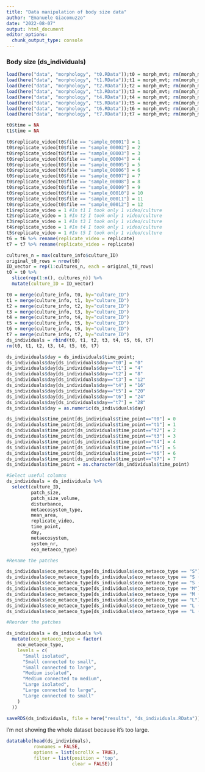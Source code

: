 ```yaml
---
title: "Data manipulation of body size data"
author: "Emanuele Giacomuzzo"
date: "2022-08-07"
output: html_document
editor_options: 
  chunk_output_type: console
---
```


### Body size (ds_individuals)

```r
load(here("data", "morphology", "t0.RData"));t0 = morph_mvt; rm(morph_mvt)
load(here("data", "morphology", "t1.RData"));t1 = morph_mvt; rm(morph_mvt)
load(here("data", "morphology", "t2.RData"));t2 = morph_mvt; rm(morph_mvt)
load(here("data", "morphology", "t3.RData"));t3 = morph_mvt; rm(morph_mvt)
load(here("data", "morphology", "t4.RData"));t4 = morph_mvt; rm(morph_mvt)
load(here("data", "morphology", "t5.RData"));t5 = morph_mvt; rm(morph_mvt)
load(here("data", "morphology", "t6.RData"));t6 = morph_mvt; rm(morph_mvt)
load(here("data", "morphology", "t7.RData"));t7 = morph_mvt; rm(morph_mvt)
```

```r
t0$time = NA
t1$time = NA

t0$replicate_video[t0$file == "sample_00001"] = 1
t0$replicate_video[t0$file == "sample_00002"] = 2
t0$replicate_video[t0$file == "sample_00003"] = 3
t0$replicate_video[t0$file == "sample_00004"] = 4
t0$replicate_video[t0$file == "sample_00005"] = 5
t0$replicate_video[t0$file == "sample_00006"] = 6
t0$replicate_video[t0$file == "sample_00007"] = 7
t0$replicate_video[t0$file == "sample_00008"] = 8
t0$replicate_video[t0$file == "sample_00009"] = 9
t0$replicate_video[t0$file == "sample_00010"] = 10
t0$replicate_video[t0$file == "sample_00011"] = 11
t0$replicate_video[t0$file == "sample_00012"] = 12
t1$replicate_video = 1 #In t1 I took only 1 video/culture
t2$replicate_video = 1 #In t2 I took only 1 video/culture
t3$replicate_video = 1 #In t3 I took only 1 video/culture
t4$replicate_video = 1 #In t4 I took only 1 video/culture
t5$replicate_video = 1 #In t5 I took only 1 video/culture
t6 = t6 %>% rename(replicate_video = replicate)
t7 = t7 %>% rename(replicate_video = replicate)
```

```r
cultures_n = max(culture_info$culture_ID)
original_t0_rows = nrow(t0)
ID_vector = rep(1:cultures_n, each = original_t0_rows)
t0 = t0 %>%
  slice(rep(1:n(), cultures_n)) %>%
  mutate(culture_ID = ID_vector)

t0 = merge(culture_info, t0, by="culture_ID")
t1 = merge(culture_info, t1, by="culture_ID")
t2 = merge(culture_info, t2, by="culture_ID")
t3 = merge(culture_info, t3, by="culture_ID")
t4 = merge(culture_info, t4, by="culture_ID")
t5 = merge(culture_info, t5, by="culture_ID")
t6 = merge(culture_info, t6, by="culture_ID")
t7 = merge(culture_info, t7, by="culture_ID")
ds_individuals = rbind(t0, t1, t2, t3, t4, t5, t6, t7)
rm(t0, t1, t2, t3, t4, t5, t6, t7)
```

```r
ds_individuals$day = ds_individuals$time_point;
ds_individuals$day[ds_individuals$day=="t0"] = "0"
ds_individuals$day[ds_individuals$day=="t1"] = "4"
ds_individuals$day[ds_individuals$day=="t2"] = "8"
ds_individuals$day[ds_individuals$day=="t3"] = "12"
ds_individuals$day[ds_individuals$day=="t4"] = "16"
ds_individuals$day[ds_individuals$day=="t5"] = "20"
ds_individuals$day[ds_individuals$day=="t6"] = "24"
ds_individuals$day[ds_individuals$day=="t7"] = "28"
ds_individuals$day = as.numeric(ds_individuals$day)

ds_individuals$time_point[ds_individuals$time_point=="t0"] = 0
ds_individuals$time_point[ds_individuals$time_point=="t1"] = 1
ds_individuals$time_point[ds_individuals$time_point=="t2"] = 2
ds_individuals$time_point[ds_individuals$time_point=="t3"] = 3
ds_individuals$time_point[ds_individuals$time_point=="t4"] = 4
ds_individuals$time_point[ds_individuals$time_point=="t5"] = 5
ds_individuals$time_point[ds_individuals$time_point=="t6"] = 6
ds_individuals$time_point[ds_individuals$time_point=="t7"] = 7
ds_individuals$time_point = as.character(ds_individuals$time_point)

#Select useful columns
ds_individuals = ds_individuals %>% 
  select(culture_ID, 
         patch_size, 
         patch_size_volume,
         disturbance, 
         metaecosystem_type, 
         mean_area, 
         replicate_video, 
         time_point,
         day, 
         metaecosystem, 
         system_nr, 
         eco_metaeco_type)
```

```r
#Rename the patches

ds_individuals$eco_metaeco_type[ds_individuals$eco_metaeco_type == "S"] = "Small isolated"
ds_individuals$eco_metaeco_type[ds_individuals$eco_metaeco_type == "S (S_S)"] = "Small connected to small"
ds_individuals$eco_metaeco_type[ds_individuals$eco_metaeco_type == "S (S_L)"] = "Small connected to large"
ds_individuals$eco_metaeco_type[ds_individuals$eco_metaeco_type == "M"] = "Medium isolated"
ds_individuals$eco_metaeco_type[ds_individuals$eco_metaeco_type == "M (M_M)"] = "Medium connected to medium"
ds_individuals$eco_metaeco_type[ds_individuals$eco_metaeco_type == "L"] = "Large isolated"
ds_individuals$eco_metaeco_type[ds_individuals$eco_metaeco_type == "L (L_L)"] = "Large connected to large"
ds_individuals$eco_metaeco_type[ds_individuals$eco_metaeco_type == "L (S_L)"] = "Large connected to small"

#Reorder the patches

ds_individuals = ds_individuals %>%
  mutate(eco_metaeco_type = factor(
    eco_metaeco_type,
    levels = c(
      "Small isolated",
      "Small connected to small",
      "Small connected to large",
      "Medium isolated",
      "Medium connected to medium",
      "Large isolated",
      "Large connected to large",
      "Large connected to small"
    )
  ))
```


```r
saveRDS(ds_individuals, file = here("results", "ds_individuals.RData"))
```

I'm not showing the whole dataset because it's too large.

```r
datatable(head(ds_individuals),
          rownames = FALSE,
          options = list(scrollX = TRUE),
          filter = list(position = 'top', 
                        clear = FALSE))
```